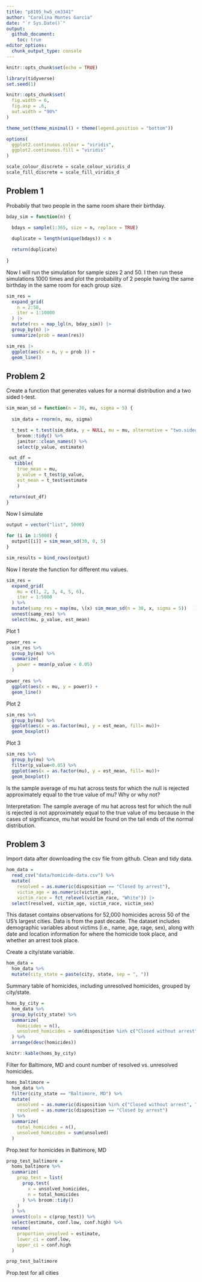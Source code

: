```yaml
---
title: "p8105_hw5_cm3341"
author: "Carolina Montes Garcia"
date: "`r Sys.Date()`"
output:
  github_document:
    toc: true 
editor_options: 
  chunk_output_type: console
---
```


```r
knitr::opts_chunk$set(echo = TRUE)

library(tidyverse)
set.seed(1)

knitr::opts_chunk$set(
  fig.width = 6,
  fig.asp = .6,
  out.width = "90%"
)

theme_set(theme_minimal() + theme(legend.position = "bottom"))

options(
  ggplot2.continuous.colour = "viridis",
  ggplot2.continuous.fill = "viridis"
)

scale_colour_discrete = scale_colour_viridis_d
scale_fill_discrete = scale_fill_viridis_d

```

## Problem 1
Probabily that two people in the same room share their birthday. 
```r
bday_sim = function(n) {

  bdays = sample(1:365, size = n, replace = TRUE)
  
  duplicate = length(unique(bdays)) < n

  return(duplicate)
  
}


```

Now I will run the simulation for sample sizes 2 and 50. I then run these simulations 1000 times and plot the probability of 2 people having the same birthday in the same room for each group size.

```r
sim_res = 
  expand_grid(
    n = 2:50,
    iter = 1:10000
  ) |> 
  mutate(res = map_lgl(n, bday_sim)) |> 
  group_by(n) |> 
  summarize(prob = mean(res))

sim_res |> 
  ggplot(aes(x = n, y = prob )) + 
  geom_line()
```


## Problem 2

Create a function that generates values for a normal distribution and a two sided t-test.
```r
sim_mean_sd = function(n = 30, mu, sigma = 5) {
  
  sim_data = rnorm(n, mu, sigma)

  t_test = t.test(sim_data, y = NULL, mu = mu, alternative = "two.sided", conf.level = 0.95) %>% 
    broom::tidy() %>% 
    janitor::clean_names() %>% 
    select(p_value, estimate)

 out_df = 
   tibble(
    true_mean = mu,
    p_value = t_test$p_value,
    est_mean = t_test$estimate
    )

 return(out_df)
}
```

Now I simulate 
```r
output = vector("list", 5000)

for (i in 1:5000) {
  output[[i]] = sim_mean_sd(30, 0, 5)
}

sim_results = bind_rows(output)


```

Now I iterate the function for different mu values.

```r

sim_res = 
  expand_grid(
    mu = c(1, 2, 3, 4, 5, 6),
    iter = 1:5000
  ) %>%  
  mutate(samp_res = map(mu, \(x) sim_mean_sd(n = 30, x, sigma = 5))   ) %>%  
  unnest(samp_res) %>% 
  select(mu, p_value, est_mean)

```


Plot 1
```r
power_res =
  sim_res %>%
  group_by(mu) %>%
  summarize(
    power = mean(p_value < 0.05)
  )

power_res %>% 
  ggplot(aes(x = mu, y = power)) +
  geom_line()
```


Plot 2

```r

sim_res %>% 
  group_by(mu) %>% 
  ggplot(aes(x = as.factor(mu), y = est_mean, fill= mu))+
  geom_boxplot()

```


Plot 3
```r
sim_res %>% 
  group_by(mu) %>% 
  filter(p_value<0.05) %>% 
  ggplot(aes(x = as.factor(mu), y = est_mean, fill= mu))+
  geom_boxplot()
```
Is the sample average of mu hat across tests for which the null is rejected approximately equal to the true value of mu? Why or why not?

Interpretation: The sample average of mu hat across test for which the null is rejected is not approximately equal to the true value of mu because in the cases of significance, mu hat would be found on the tail ends of the normal distribution. 


## Problem 3

Import data after downloading the csv file from github. Clean and tidy data.

```r
hom_data = 
  read_csv("data/homicide-data.csv") %>%  
  mutate(
    resolved = as.numeric(disposition == "Closed by arrest"),
    victim_age = as.numeric(victim_age),
    victim_race = fct_relevel(victim_race, "White")) |> 
  select(resolved, victim_age, victim_race, victim_sex)
```

This dataset contains observations for 52,000 homicides across 50 of the US's largest cities. Data is from the past decade. The dataset includes demographic variables about victims (i.e., name, age, rage, sex), along with date and location information for where the homicide took place, and whether an arrest took place. 

Create a city/state variable.
```r

hom_data = 
  hom_data %>%
  mutate(city_state = paste(city, state, sep = ", "))
```

Summary table of homicides, including unresolved homicides, grouped by city/state.
```r
homs_by_city =
  hom_data %>%
  group_by(city_state) %>%
  summarize(
    homicides = n(),
    unsolved_homicides = sum(disposition %in% c("Closed without arrest", "Open/No arrest"))
  ) %>%
  arrange(desc(homicides))

knitr::kable(homs_by_city)
```

Filter for Baltimore, MD and count number of resolved vs. unresolved homicides.
```r
homs_baltimore = 
  hom_data %>% 
  filter(city_state == "Baltimore, MD") %>% 
  mutate(
    unsolved = as.numeric(disposition %in% c("Closed without arrest", "Open/No arrest")),
    resolved = as.numeric(disposition == "Closed by arrest")
  ) %>% 
  summarize(
    total_homicides = n(),
    unsolved_homicides = sum(unsolved)
  )

```

Prop.test for homicides in Baltimore, MD

```r
prop_test_baltimore = 
  homs_baltimore %>%
  summarize(
    prop_test = list(
      prop.test(
        x = unsolved_homicides,
        n = total_homicides
      ) %>% broom::tidy()
    )
  ) %>%
  unnest(cols = c(prop_test)) %>%
  select(estimate, conf.low, conf.high) %>%
  rename(
    proportion_unsolved = estimate,
    lower_ci = conf.low,
    upper_ci = conf.high
  )

prop_test_baltimore
```

Prop.test for all cities

```r


```

